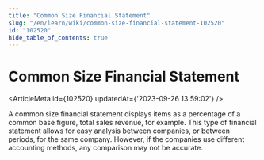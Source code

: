 ```yaml
---
title: "Common Size Financial Statement"
slug: "/en/learn/wiki/common-size-financial-statement-102520"
id: "102520"
hide_table_of_contents: true
---
```



# Common Size Financial Statement

<ArticleMeta id={102520} updatedAt={'2023-09-26 13:59:02'} />
<div className='border-solid border-b border-t-0 my-4 border-[var(--ifm-color-gray-300)]' />

A common size financial statement displays items as a percentage of a common base figure, total sales revenue, for example. This type of financial statement allows for easy analysis between companies, or between periods, for the same company. However, if the companies use different accounting methods, any comparison may not be accurate.
